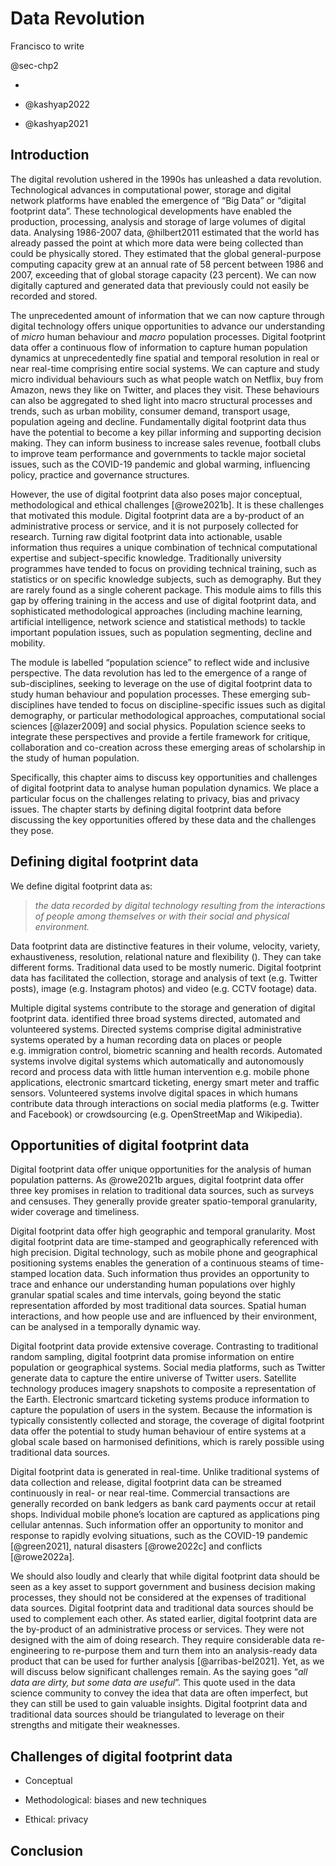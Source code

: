 # Data Revolution {#sec-chp2}

Francisco to write

@sec-chp2

-   

-   @kashyap2022

-   @kashyap2021

## Introduction

The digital revolution ushered in the 1990s has unleashed a data revolution. Technological advances in computational power, storage and digital network platforms have enabled the emergence of "Big Data" or "digital footprint data". These technological developments have enabled the production, processing, analysis and storage of large volumes of digital data. Analysing 1986-2007 data, @hilbert2011 estimated that the world has already passed the point at which more data were being collected than could be physically stored. They estimated that the global general-purpose computing capacity grew at an annual rate of 58 percent between 1986 and 2007, exceeding that of global storage capacity (23 percent). We can now digitally captured and generated data that previously could not easily be recorded and stored.

The unprecedented amount of information that we can now capture through digital technology offers unique opportunities to advance our understanding of *micro* human behaviour and *macro* population processes. Digital footprint data offer a continuous flow of information to capture human population dynamics at unprecedentedly fine spatial and temporal resolution in real or near real-time comprising entire social systems. We can capture and study micro individual behaviours such as what people watch on Netflix, buy from Amazon, news they like on Twitter, and places they visit. These behaviours can also be aggregated to shed light into macro structural processes and trends, such as urban mobility, consumer demand, transport usage, population ageing and decline. Fundamentally digital footprint data thus have the potential to become a key pillar informing and supporting decision making. They can inform business to increase sales revenue, football clubs to improve team performance and governments to tackle major societal issues, such as the COVID-19 pandemic and global warming, influencing policy, practice and governance structures.

However, the use of digital footprint data also poses major conceptual, methodological and ethical challenges [@rowe2021b]. It is these challenges that motivated this module. Digital footprint data are a by-product of an administrative process or service, and it is not purposely collected for research. Turning raw digital footprint data into actionable, usable information thus requires a unique combination of technical computational expertise and subject-specific knowledge. Traditionally university programmes have tended to focus on providing technical training, such as statistics or on specific knowledge subjects, such as demography. But they are rarely found as a single coherent package. This module aims to fills this gap by offering training in the access and use of digital footprint data, and sophisticated methodological approaches (including machine learning, artificial intelligence, network science and statistical methods) to tackle important population issues, such as population segmenting, decline and mobility.

The module is labelled "population science" to reflect wide and inclusive perspective. The data revolution has led to the emergence of a range of sub-disciplines, seeking to leverage on the use of digital footprint data to study human behaviour and population processes. These emerging sub-disciplines have tended to focus on discipline-specific issues such as digital demography, or particular methodological approaches, computational social sciences [@lazer2009] and social physics. Population science seeks to integrate these perspectives and provide a fertile framework for critique, collaboration and co-creation across these emerging areas of scholarship in the study of human population.

Specifically, this chapter aims to discuss key opportunities and challenges of digital footprint data to analyse human population dynamics. We place a particular focus on the challenges relating to privacy, bias and privacy issues. The chapter starts by defining digital footprint data before discussing the key opportunities offered by these data and the challenges they pose.

## Defining digital footprint data

We define digital footprint data as:

> *the data recorded by digital technology resulting from the interactions of people among themselves or with their social and physical environment.*

Data footprint data are distinctive features in their volume, velocity, variety, exhaustiveness, resolution, relational nature and flexibility (<!--# Kitchin -->). They can take different forms. Traditional data used to be mostly numeric. Digital footprint data has facilitated the collection, storage and analysis of text (e.g. Twitter posts), image (e.g. Instagram photos) and video (e.g. CCTV footage) data.

Multiple digital systems contribute to the storage and generation of digital footprint data. <!--# Kitchin --> identified three broad systems directed, automated and volunteered systems. Directed systems comprise digital administrative systems operated by a human recording data on places or people e.g. immigration control, biometric scanning and health records. Automated systems involve digital systems which automatically and autonomously record and process data with little human intervention e.g. mobile phone applications, electronic smartcard ticketing, energy smart meter and traffic sensors. Volunteered systems involve digital spaces in which humans contribute data through interactions on social media platforms (e.g. Twitter and Facebook) or crowdsourcing (e.g. OpenStreetMap and Wikipedia).

## Opportunities of digital footprint data

Digital footprint data offer unique opportunities for the analysis of human population patterns. As @rowe2021b argues, digital footprint data offer three key promises in relation to traditional data sources, such as surveys and censuses. They generally provide greater spatio-temporal granularity, wider coverage and timeliness.

Digital footprint data offer high geographic and temporal granularity. Most digital footprint data are time-stamped and geographically referenced with high precision. Digital technology, such as mobile phone and geographical positioning systems enables the generation of a continuous steams of time-stamped location data. Such information thus provides an opportunity to trace and enhance our understanding human populations over highly granular spatial scales and time intervals, going beyond the static representation afforded by most traditional data sources. Spatial human interactions, and how people use and are influenced by their environment, can be analysed in a temporally dynamic way.

Digital footprint data provide extensive coverage. Contrasting to traditional random sampling, digital footprint data promise information on entire population or geographical systems. Social media platforms, such as Twitter generate data to capture the entire universe of Twitter users. Satellite technology produces imagery snapshots to composite a representation of the Earth. Electronic smartcard ticketing systems produce information to capture the population of users in the system. Because the information is typically consistently collected and storage, the coverage of digital footprint data offer the potential to study human behaviour of entire systems at a global scale based on harmonised definitions, which is rarely possible using traditional data sources.

Digital footprint data is generated in real-time. Unlike traditional systems of data collection and release, digital footprint data can be streamed continuously in real- or near real-time. Commercial transactions are generally recorded on bank ledgers as bank card payments occur at retail shops. Individual mobile phone's location are captured as applications ping cellular antennas. Such information offer an opportunity to monitor and response to rapidly evolving situations, such as the COVID-19 pandemic [@green2021], natural disasters [@rowe2022c] and conflicts [@rowe2022a].

We should also loudly and clearly that while digital footprint data should be seen as a key asset to support government and business decision making processes, they should not be considered at the expenses of traditional data sources. Digital footprint data and traditional data sources should be used to complement each other. As stated earlier, digital footprint data are the by-product of an administrative process or services. They were not designed with the aim of doing research. They require considerable data re-engineering to re-purpose them and turn them into an analysis-ready data product that can be used for further analysis [@arribas-bel2021]. Yet, as we will discuss below significant challenges remain. As the saying goes "*all data are dirty, but some data are useful*". This quote used in the data science community to convey the idea that data are often imperfect, but they can still be used to gain valuable insights. Digital footprint data and traditional data sources should be triangulated to leverage on their strengths and mitigate their weaknesses.

## Challenges of digital footprint data

-   Conceptual

-   Methodological: biases and new techniques

-   Ethical: privacy

## Conclusion
